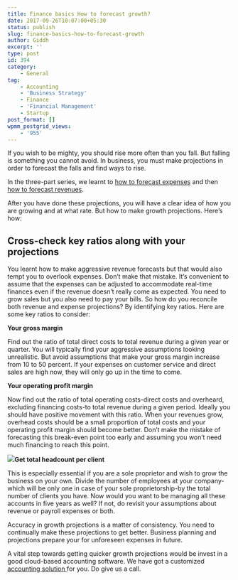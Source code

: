 ```yaml
---
title: Finance basics How to forecast growth?
date: 2017-09-26T10:07:00+05:30
status: publish
slug: finance-basics-how-to-forecast-growth
author: Giddh
excerpt: ''
type: post
id: 394
category:
    - General
tag:
    - Accounting
    - 'Business Strategy'
    - Finance
    - 'Financial Management'
    - Startup
post_format: []
wpmm_postgrid_views:
    - '955'
---
```

If you wish to be mighty, you should rise more often than you fall. But falling is something you cannot avoid. In business, you must make projections in order to forecast the falls and find ways to rise.

In the three-part series, we learnt to [how to forecast expenses](https://blog.giddh.com/finance-basics-how-to-forecast-expenses-ab2f1de8bd72) and then [how to forecast revenues](https://blog.giddh.com/finance-basics-how-to-forecast-revenue-605e6b3ddf36).

After you have done these projections, you will have a clear idea of how you are growing and at what rate. But how to make growth projections. Here’s how:

**Cross-check key ratios along with your projections**
------------------------------------------------------

You learnt how to make aggressive revenue forecasts but that would also tempt you to overlook expenses. Don’t make that mistake. It’s convenient to assume that the expenses can be adjusted to accommodate real-time finances even if the revenue doesn’t really come as expected. You need to grow sales but you also need to pay your bills. So how do you reconcile both revenue and expense projections? By identifying key ratios. Here are some key ratios to consider:

**Your gross margin**

Find out the ratio of total direct costs to total revenue during a given year or quarter. You will typically find your aggressive assumptions looking unrealistic. But avoid assumptions that make your gross margin increase from 10 to 50 percent. If your expenses on customer service and direct sales are high now, they will only go up in the time to come.

**Your operating profit margin**

Now find out the ratio of total operating costs-direct costs and overheard, excluding financing costs-to total revenue during a given period. Ideally you should have positive movement with this ratio. When your revenues grow, overhead costs should be a small proportion of total costs and your operating profit margin should become better. Don’t make the mistake of forecasting this break-even point too early and assuming you won’t need much financing to reach this point.

<img class="wp-block-image size-large" src = "https://miro.medium.com/max/1536/1*Xg2nUvXappjm_m3rNmJZ0A.jpeg" />**Get total headcount per client**

This is especially essential if you are a sole proprietor and wish to grow the business on your own. Divide the number of employees at your company-which will be only one in case of your sole proprietorship-by the total number of clients you have. Now would you want to be managing all these accounts in five years as well? If not, do revisit your assumptions about revenue or payroll expenses or both.

Accuracy in growth projections is a matter of consistency. You need to continually make these projections to get better. Business planning and projections prepare your for unforeseen expenses in future.

A vital step towards getting quicker growth projections would be invest in a good cloud-based accounting software. We have got a customized [accounting solution ](https://giddh.com/)for you. Do give us a call.
